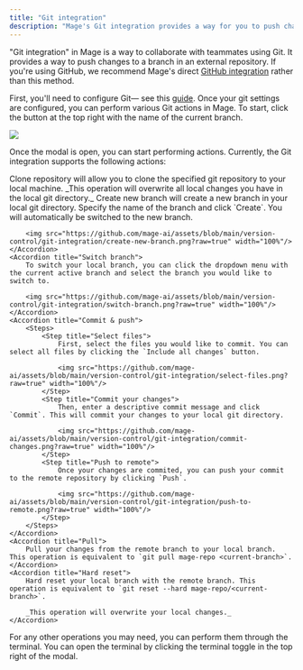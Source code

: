 ```yaml
---
title: "Git integration"
description: "Mage's Git integration provides a way for you to push changes to a remote repository— for example collaborating on a Mage project with your teammates."
---
```


"Git integration" in Mage is a way to collaborate with teammates using Git. It provides a way to push changes to a branch in an external repository. If you're using GitHub, we recommend Mage's direct [GitHub integration](/production/data-sync/github) rather than this method. 

First, you'll need to configure Git— see this [guide](/development/git/configure). Once your git settings are configured, you can perform various Git actions in Mage. To start, click the button at the top right with the name of the current branch.

<Frame>
    <img src="https://github.com/mage-ai/assets/blob/main/version-control/git-integration/branch-button.png?raw=true"/>
</Frame>

Once the modal is open, you can start performing actions. Currently, the Git integration supports the following actions:

<AccordionGroup>
    <Accordion title="Clone repository">
        Clone repository will allow you to clone the specified git repository to your local machine.
        _This operation will overwrite all local changes you have in the local git directory._
    </Accordion>
    <Accordion title="Create new branch">
        Create new branch will create a new branch in your local git directory. Specify the name of the branch and click `Create`. You will
        automatically be switched to the new branch.

        <img src="https://github.com/mage-ai/assets/blob/main/version-control/git-integration/create-new-branch.png?raw=true" width="100%"/>
    </Accordion>
    <Accordion title="Switch branch">
        To switch your local branch, you can click the dropdown menu with the current active branch and select the branch you would like to switch to.

        <img src="https://github.com/mage-ai/assets/blob/main/version-control/git-integration/switch-branch.png?raw=true" width="100%"/>
    </Accordion>
    <Accordion title="Commit & push">
        <Steps>
            <Step title="Select files">
                First, select the files you would like to commit. You can select all files by clicking the `Include all changes` button.

                <img src="https://github.com/mage-ai/assets/blob/main/version-control/git-integration/select-files.png?raw=true" width="100%"/>
            </Step>
            <Step title="Commit your changes">
                Then, enter a descriptive commit message and click `Commit`. This will commit your changes to your local git directory.

                <img src="https://github.com/mage-ai/assets/blob/main/version-control/git-integration/commit-changes.png?raw=true" width="100%"/>
            </Step>
            <Step title="Push to remote">
                Once your changes are commited, you can push your commit to the remote repository by clicking `Push`.

                <img src="https://github.com/mage-ai/assets/blob/main/version-control/git-integration/push-to-remote.png?raw=true" width="100%"/>
            </Step>
        </Steps>
    </Accordion>
    <Accordion title="Pull">
        Pull your changes from the remote branch to your local branch. This operation is equivalent to `git pull mage-repo <current-branch>`.
    </Accordion>
    <Accordion title="Hard reset">
        Hard reset your local branch with the remote branch. This operation is equivalent to `git reset --hard mage-repo/<current-branch>`.

        _This operation will overwrite your local changes._
    </Accordion>
</AccordionGroup>

For any other operations you may need, you can perform them through the terminal. You can open the terminal by clicking the terminal toggle in the top right of the modal.
